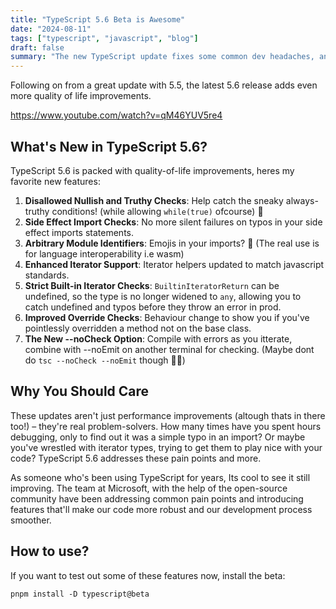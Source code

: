 ```yaml
---
title: "TypeScript 5.6 Beta is Awesome"
date: "2024-08-11"
tags: ["typescript", "javascript", "blog"]
draft: false
summary: "The new TypeScript update fixes some common dev headaches, and adds emojis?"
---
```


Following on from a great update with 5.5, the latest 5.6 release adds even more quality of life improvements.

https://www.youtube.com/watch?v=qM46YUV5re4

## What's New in TypeScript 5.6?

TypeScript 5.6 is packed with quality-of-life improvements, heres my favorite new features:

1. **Disallowed Nullish and Truthy Checks**: Help catch the sneaky always-truthy conditions! (while allowing `while(true)` ofcourse) 👋
2. **Side Effect Import Checks**: No more silent failures on typos in your side effect imports statements.
3. **Arbitrary Module Identifiers**: Emojis in your imports? 🤔 (The real use is for language interoperability i.e wasm)
4. **Enhanced Iterator Support**: Iterator helpers updated to match javascript standards.
5. **Strict Built-in Iterator Checks**: `BuiltinIteratorReturn` can be undefined, so the type is no longer widened to `any`, allowing you to catch undefined and typos before they throw an error in prod.
6. **Improved Override Checks**: Behaviour change to show you if you've pointlessly overridden a method not on the base class.
7. **The New --noCheck Option**: Compile with errors as you itterate, combine with --noEmit on another terminal for checking. (Maybe dont do `tsc --noCheck --noEmit` though 🤷‍♂️)

## Why You Should Care

These updates aren't just performance improvements (altough thats in there too!) – they're real problem-solvers. How many times have you spent hours debugging, only to find out it was a simple typo in an import? Or maybe you've wrestled with iterator types, trying to get them to play nice with your code? TypeScript 5.6 addresses these pain points and more.

As someone who's been using TypeScript for years, Its cool to see it still improving. The team at Microsoft, with the help of the open-source community have been addressing common pain points and introducing features that'll make our code more robust and our development process smoother.

## How to use?

If you want to test out some of these features now, install the beta:

```shell
pnpm install -D typescript@beta
```

